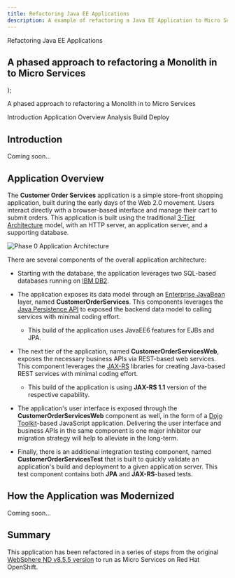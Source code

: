 ```yaml
---
title: Refactoring Java EE Applications
description: A example of refactoring a Java EE Application to Micro Services
---
```


  <span>
Refactoring Java EE Applications<br/> <h2>A phased approach to refactoring a Monolith in to Micro Services</h2>
  </span>
);

<PageDescription>

A phased approach to refactoring a Monolith in to Micro Services

</PageDescription>

<AnchorLinks>
  <AnchorLink>Introduction</AnchorLink>
  <AnchorLink>Application Overview </AnchorLink>
  <AnchorLink>Analysis</AnchorLink>
  <AnchorLink>Build</AnchorLink>
  <AnchorLink>Deploy</AnchorLink>
</AnchorLinks>


## Introduction
Coming soon...

## Application Overview
The **Customer Order Services** application is a simple store-front shopping application, built during the early days of the Web 2.0 movement. Users interact directly with a browser-based interface and manage their cart to submit orders.  This application is built using the traditional [3-Tier Architecture](http://www.tonymarston.net/php-mysql/3-tier-architecture.html) model, with an HTTP server, an application server, and a supporting database.

![Phase 0 Application Architecture](https://github.com/ibm-cloud-architecture/refarch-jee/raw/master/static/imgs/apparch-pc-phase0-customerorderservices.png)

There are several components of the overall application architecture:
- Starting with the database, the application leverages two SQL-based databases running on [IBM DB2](https://www.ibm.com/analytics/us/en/technology/db2/).

- The application exposes its data model through an [Enterprise JavaBean](https://en.wikipedia.org/wiki/Enterprise_JavaBeans) layer, named **CustomerOrderServices**.  This components leverages the [Java Persistence API](https://en.wikibooks.org/wiki/Java_Persistence/What_is_JPA%3F) to exposed the backend data model to calling services with minimal coding effort.
  - This build of the application uses JavaEE6 features for EJBs and JPA.
- The next tier of the application, named **CustomerOrderServicesWeb**, exposes the necessary business APIs via REST-based web services.  This component leverages the [JAX-RS](https://en.wikipedia.org/wiki/Java_API_for_RESTful_Web_Services) libraries for creating Java-based REST services with minimal coding effort.
  - This build of the application is using **JAX-RS 1.1** version of the respective capability.
- The application's user interface is exposed through the **CustomerOrderServicesWeb** component as well, in the form of a [Dojo Toolkit](#tbd)-based JavaScript application.  Delivering the user interface and business APIs in the same component is one major inhibitor our migration strategy will help to alleviate in the long-term.
- Finally, there is an additional integration testing component, named **CustomerOrderServicesTest** that is built to quickly validate an application's build and deployment to a given application server.  This test component contains both **JPA** and **JAX-RS**-based tests.

## How the Application was Modernized
Coming soon...

## Summary
This application has been refactored in a series of steps from the original [WebSphere ND v8.5.5 version](https://github.com/ibm-cloud-architecture/cloudpak-for-applications/tree/was855) to run as Micro Services on Red Hat OpenShift.
